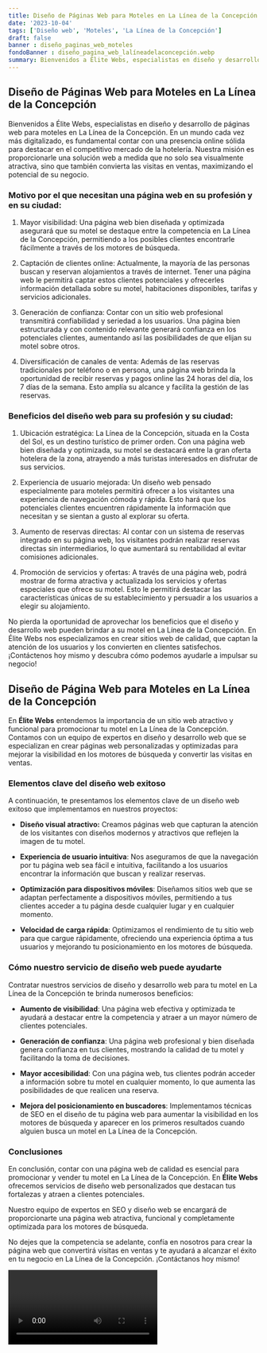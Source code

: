 ```yaml
---
title: Diseño de Páginas Web para Moteles en La Línea de la Concepción
date: '2023-10-04'
tags: ['Diseño web', 'Moteles', 'La Línea de la Concepción']
draft: false
banner : diseño_paginas_web_moteles
fondoBanner : diseño_pagina_web_lalíneadelaconcepción.webp
summary: Bienvenidos a Élite Webs, especialistas en diseño y desarrollo de páginas web para moteles en La Línea de la Concepción. En un mundo cada vez más digitalizado, es fundamental contar con una presencia online sólida para destacar en el competitivo mercado de la hotelería. Nuestra misión es proporcionarle una solución web a medida que no solo sea visualmente atractiva, sino que también convierta las visitas en ventas, maximizando el potencial de su negocio.
---
```


## Diseño de Páginas Web para Moteles en La Línea de la Concepción

Bienvenidos a Élite Webs, especialistas en diseño y desarrollo de páginas web para moteles en La Línea de la Concepción. En un mundo cada vez más digitalizado, es fundamental contar con una presencia online sólida para destacar en el competitivo mercado de la hotelería. Nuestra misión es proporcionarle una solución web a medida que no solo sea visualmente atractiva, sino que también convierta las visitas en ventas, maximizando el potencial de su negocio.

### Motivo por el que necesitan una página web en su profesión y en su ciudad:

1. Mayor visibilidad: Una página web bien diseñada y optimizada asegurará que su motel se destaque entre la competencia en La Línea de la Concepción, permitiendo a los posibles clientes encontrarle fácilmente a través de los motores de búsqueda.

2. Captación de clientes online: Actualmente, la mayoría de las personas buscan y reservan alojamientos a través de internet. Tener una página web le permitirá captar estos clientes potenciales y ofrecerles información detallada sobre su motel, habitaciones disponibles, tarifas y servicios adicionales.

3. Generación de confianza: Contar con un sitio web profesional transmitirá confiabilidad y seriedad a los usuarios. Una página bien estructurada y con contenido relevante generará confianza en los potenciales clientes, aumentando así las posibilidades de que elijan su motel sobre otros.

4. Diversificación de canales de venta: Además de las reservas tradicionales por teléfono o en persona, una página web brinda la oportunidad de recibir reservas y pagos online las 24 horas del día, los 7 días de la semana. Esto amplía su alcance y facilita la gestión de las reservas.

### Beneficios del diseño web para su profesión y su ciudad:

1. Ubicación estratégica: La Línea de la Concepción, situada en la Costa del Sol, es un destino turístico de primer orden. Con una página web bien diseñada y optimizada, su motel se destacará entre la gran oferta hotelera de la zona, atrayendo a más turistas interesados ​​en disfrutar de sus servicios.

2. Experiencia de usuario mejorada: Un diseño web pensado especialmente para moteles permitirá ofrecer a los visitantes una experiencia de navegación cómoda y rápida. Esto hará que los potenciales clientes encuentren rápidamente la información que necesitan y se sientan a gusto al explorar su oferta.

3. Aumento de reservas directas: Al contar con un sistema de reservas integrado en su página web, los visitantes podrán realizar reservas directas sin intermediarios, lo que aumentará su rentabilidad al evitar comisiones adicionales.

4. Promoción de servicios y ofertas: A través de una página web, podrá mostrar de forma atractiva y actualizada los servicios y ofertas especiales que ofrece su motel. Esto le permitirá destacar las características únicas de su establecimiento y persuadir a los usuarios a elegir su alojamiento.

No pierda la oportunidad de aprovechar los beneficios que el diseño y desarrollo web pueden brindar a su motel en La Línea de la Concepción. En Élite Webs nos especializamos en crear sitios web de calidad, que captan la atención de los usuarios y los convierten en clientes satisfechos. ¡Contáctenos hoy mismo y descubra cómo podemos ayudarle a impulsar su negocio!

<GifSeo />

<Cta />

## Diseño de Página Web para Moteles en La Línea de la Concepción

En **Élite Webs** entendemos la importancia de un sitio web atractivo y funcional para promocionar tu motel en La Línea de la Concepción. Contamos con un equipo de expertos en diseño y desarrollo web que se especializan en crear páginas web personalizadas y optimizadas para mejorar la visibilidad en los motores de búsqueda y convertir las visitas en ventas. 

### Elementos clave del diseño web exitoso

A continuación, te presentamos los elementos clave de un diseño web exitoso que implementamos en nuestros proyectos:

* **Diseño visual atractivo:** Creamos páginas web que capturan la atención de los visitantes con diseños modernos y atractivos que reflejen la imagen de tu motel.

* **Experiencia de usuario intuitiva**: Nos aseguramos de que la navegación por tu página web sea fácil e intuitiva, facilitando a los usuarios encontrar la información que buscan y realizar reservas.

* **Optimización para dispositivos móviles**: Diseñamos sitios web que se adaptan perfectamente a dispositivos móviles, permitiendo a tus clientes acceder a tu página desde cualquier lugar y en cualquier momento.

* **Velocidad de carga rápida**: Optimizamos el rendimiento de tu sitio web para que cargue rápidamente, ofreciendo una experiencia óptima a tus usuarios y mejorando tu posicionamiento en los motores de búsqueda.

### Cómo nuestro servicio de diseño web puede ayudarte

Contratar nuestros servicios de diseño y desarrollo web para tu motel en La Línea de la Concepción te brinda numerosos beneficios:

* **Aumento de visibilidad**: Una página web efectiva y optimizada te ayudará a destacar entre la competencia y atraer a un mayor número de clientes potenciales.

* **Generación de confianza**: Una página web profesional y bien diseñada genera confianza en tus clientes, mostrando la calidad de tu motel y facilitando la toma de decisiones.

* **Mayor accesibilidad**: Con una página web, tus clientes podrán acceder a información sobre tu motel en cualquier momento, lo que aumenta las posibilidades de que realicen una reserva.

* **Mejora del posicionamiento en buscadores**: Implementamos técnicas de SEO en el diseño de tu página web para aumentar la visibilidad en los motores de búsqueda y aparecer en los primeros resultados cuando alguien busca un motel en La Línea de la Concepción.

### Conclusiones

En conclusión, contar con una página web de calidad es esencial para promocionar y vender tu motel en La Línea de la Concepción. En **Élite Webs** ofrecemos servicios de diseño web personalizados que destacan tus fortalezas y atraen a clientes potenciales.

Nuestro equipo de expertos en SEO y diseño web se encargará de proporcionarte una página web atractiva, funcional y completamente optimizada para los motores de búsqueda.

No dejes que la competencia se adelante, confía en nosotros para crear la página web que convertirá visitas en ventas y te ayudará a alcanzar el éxito en tu negocio en La Línea de la Concepción. ¡Contáctanos hoy mismo!

<Video />

<CtaBot job='Moteles' city='La Línea de la Concepción'/>

<Gmaps query='La Línea de la Concepción+españa+maps' />